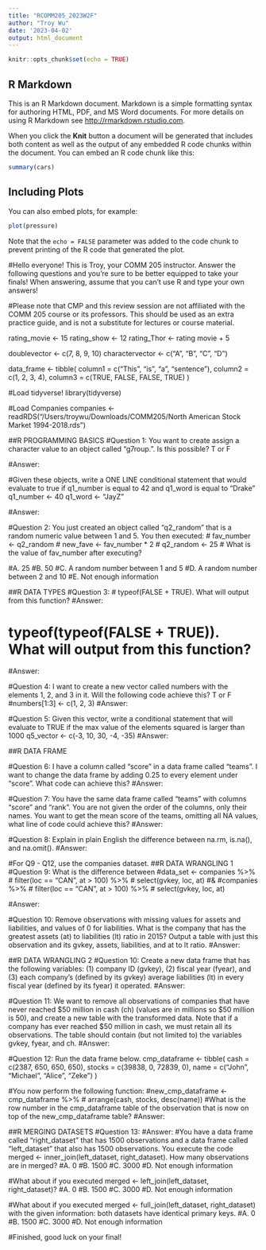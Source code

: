 ```yaml
---
title: "RCOMM205_2023W2F"
author: "Troy Wu"
date: '2023-04-02'
output: html_document
---
```


```r
knitr::opts_chunk$set(echo = TRUE)
```

## R Markdown

This is an R Markdown document. Markdown is a simple formatting syntax for authoring HTML, PDF, and MS Word documents. For more details on using R Markdown see <http://rmarkdown.rstudio.com>.

When you click the **Knit** button a document will be generated that includes both content as well as the output of any embedded R code chunks within the document. You can embed an R code chunk like this:

```r
summary(cars)
```

## Including Plots

You can also embed plots, for example:

```r
plot(pressure)
```

Note that the `echo = FALSE` parameter was added to the code chunk to prevent printing of the R code that generated the plot.


#Hello everyone! This is Troy, your COMM 205 instructor. Answer the following questions and you're sure to be better equipped to take your finals! When answering, assume that you can't use R and type your own answers!

#Please note that CMP and this review session are not affiliated with the COMM 205 course or its professors. This should be used as an extra practice guide, and is not a substitute for lectures or course material.


rating_movie <- 15
rating_show <- 12
rating_Thor <- rating movie + 5

doublevector <- c(7, 8, 9, 10)
charactervector <- c("A", "B", "C", "D")

data_frame <- tibble(
	            column1 = c("This", "is", "a", "sentence"),
	            column2 = c(1, 2, 3, 4),
	            column3 = c(TRUE, FALSE, FALSE, TRUE)
)

  
#Load tidyverse!
library(tidyverse)

#Load Companies
companies <- readRDS("/Users/troywu/Downloads/COMM205/North American Stock Market 1994-2018.rds")

##R PROGRAMMING BASICS
#Question 1: You want to create assign a character value to an object called "g7roup.". Is this possible? T or F

#Answer: 

#Given these objects, write a ONE LINE conditional statement that would evaluate to true if q1_number is equal to 42 and q1_word is equal to "Drake"
q1_number <- 40
q1_word <- "JayZ"

#Answer: 

#Question 2: You just created an object called "q2_random" that is a random numeric value between 1 and 5. You then executed:
# fav_number <- q2_random
# new_fave <- fav_number * 2
# q2_random <- 25
# What is the value of fav_number after executing?

#A. 25
#B. 50
#C. A random number between 1 and 5 
#D. A random number between 2 and 10
#E. Not enough information


##R DATA TYPES
#Question 3: 
# typeof(FALSE + TRUE). What will output from this function?
#Answer:

# typeof(typeof(FALSE + TRUE)). What will output from this function?
#Answer: 

#Question 4: I want to create a new vector called numbers with the elements 1, 2, and 3 in it. Will the following code achieve this? T or F
#numbers[1:3] <- c(1, 2, 3)
#Answer: 

#Question 5: Given this vector, write a conditional statement that will evaluate to TRUE if the max value of the elements squared is larger than 1000
q5_vector <- c(-3, 10, 30, -4, -35)
#Answer:


##R DATA FRAME

#Question 6: I have a column called "score" in a data frame called "teams". I want to change the data frame by adding 0.25 to every element under "score". What code can achieve this?
#Answer:


#Question 7: You have the same data frame called "teams" with columns "score" and "rank". You are not given the order of the columns, only their names. You want to get the mean score of the teams, omitting all NA values, what line of code could achieve this?
#Answer: 

#Question 8: Explain in plain English the difference between na.rm, is.na(), and na.omit().
#Answer: 


#For Q9 - Q12, use the companies dataset. 
##R DATA WRANGLING 1
#Question 9: What is the difference between 
#data_set <- companies %>%
#  filter(loc == "CAN", at > 100) %>%
#  select(gvkey, loc, at)
#&
#companies %>%
#  filter(loc == "CAN", at > 100) %>%
#  select(gvkey, loc, at)

#Answer: 

#Question 10: Remove observations with missing values for assets and liabilities, and values of 0 for liabilities. What is the company that has the greatest assets (at) to liabilities (lt) ratio in 2015? Output a table with just this observation and its gvkey, assets, liabilities, and at to lt ratio. 
#Answer: 


##R DATA WRANGLING 2
#Question 10: Create a new data frame that has the following variables: (1) company ID (gvkey), (2) fiscal year (fyear), and (3) each company's (defined by its gvkey) average liabilities (lt) in every fiscal year (defined by its fyear) it operated.
#Answer:

#Question 11: We want to remove all observations of companies that have never reached $50 million in cash (ch) (values are in millions so $50 million is 50), and create a new table with the transformed data. Note that if a company has ever reached $50 million in cash, we must retain all its observations. The table should contain (but not limited to) the variables gvkey, fyear, and ch.
#Answer:

#Question 12: Run the data frame below. 
cmp_dataframe <- tibble(
                 cash = c(2387, 650, 650, 650),
                 stocks = c(39838, 0, 72839, 0),
                 name = c("John", "Michael", "Alice", "Zeke")
                       )
                       
#You now perform the following function: 
#new_cmp_dataframe <- cmp_dataframe %>%
#   arrange(cash, stocks, desc(name))
#What is the row number in the cmp_dataframe table of the observation that is now on top of the new_cmp_dataframe table?
#Answer: 


##R MERGING DATASETS
#Question 13: 
#Answer: 
#You have a data frame called "right_dataset" that has 1500 observations and a data frame called "left_dataset" that also has 1500 observations. You execute the code merged <- inner_join(left_dataset, right_dataset). How many observations are in merged?
#A. 0
#B. 1500
#C. 3000
#D. Not enough information

#What about if you executed merged <- left_join(left_dataset, right_dataset)?
#A. 0
#B. 1500
#C. 3000
#D. Not enough information

#What about if you executed merged <- full_join(left_dataset, right_dataset) with the given information: both datasets have identical primary keys.
#A. 0
#B. 1500
#C. 3000
#D. Not enough information


#Finished, good luck on your final! 
